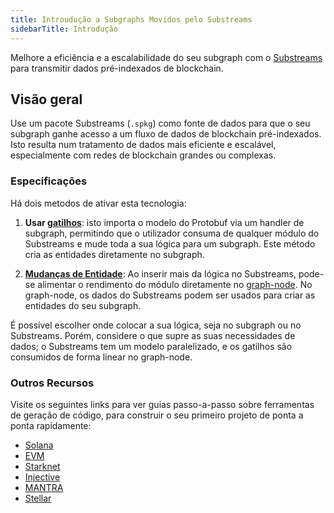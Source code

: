 ```yaml
---
title: Introudução a Subgraphs Movidos pelo Substreams
sidebarTitle: Introdução
---
```


Melhore a eficiência e a escalabilidade do seu subgraph com o [Substreams](/substreams/introduction/) para transmitir dados pré-indexados de blockchain.

## Visão geral

Use um pacote Substreams (`.spkg`) como fonte de dados para que o seu subgraph ganhe acesso a um fluxo de dados de blockchain pré-indexados. Isto resulta num tratamento de dados mais eficiente e escalável, especialmente com redes de blockchain grandes ou complexas.

### Especificações

Há dois metodos de ativar esta tecnologia:

1. **Usar [gatilhos](/sps/triggers/)**: isto importa o modelo do Protobuf via um handler de subgraph, permitindo que o utilizador consuma de qualquer módulo do Substreams e mude toda a sua lógica para um subgraph. Este método cria as entidades diretamente no subgraph.

2. **[Mudanças de Entidade](https://docs.substreams.dev/how-to-guides/sinks/subgraph/graph-out)**: Ao inserir mais da lógica no Substreams, pode-se alimentar o rendimento do módulo diretamente no [graph-node](/indexing/tooling/graph-node/). No graph-node, os dados do Substreams podem ser usados para criar as entidades do seu subgraph.

É possível escolher onde colocar a sua lógica, seja no subgraph ou no Substreams. Porém, considere o que supre as suas necessidades de dados; o Substreams tem um modelo paralelizado, e os gatilhos são consumidos de forma linear no graph-node.

### Outros Recursos

Visite os seguintes links para ver guias passo-a-passo sobre ferramentas de geração de código, para construir o seu primeiro projeto de ponta a ponta rapidamente:

- [Solana](/substreams/developing/solana/transactions/)
- [EVM](https://docs.substreams.dev/tutorials/intro-to-tutorials/evm)
- [Starknet](https://docs.substreams.dev/tutorials/intro-to-tutorials/starknet)
- [Injective](https://docs.substreams.dev/tutorials/intro-to-tutorials/on-cosmos/injective)
- [MANTRA](https://docs.substreams.dev/tutorials/intro-to-tutorials/on-cosmos/mantra)
- [Stellar](https://docs.substreams.dev/tutorials/intro-to-tutorials/stellar)
